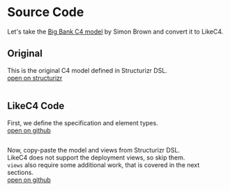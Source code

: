 
# Source Code

Let's take the [Big Bank C4 model](https://structurizr.com/dsl?example=big-bank-plc) by Simon Brown and convert it to LikeC4.

## Original

This is the original C4 model defined in Structurizr DSL.  
[open on structurizr](https://structurizr.com/dsl?example=big-bank-plc)

```structurizr file=<rootDir>/resources/structurizr.dsl filename="structurizr.dsl"
```

## LikeC4 Code

First, we define the specification and element types.  
[open on github](https://github.com/likec4/likec4/blob/main/docs/likec4/_spec.c4)

```likec4 file=<rootDir>/likec4/_spec.c4 filename="_spec.c4"
```


Now, copy-paste the model and views from Structurizr DSL.  
LikeC4 does not support the deployment views, so skip them.  
`views` also require some additional work, that is covered in the next sections.  
[open on github](https://github.com/likec4/likec4/blob/main/docs/likec4/bigbank.c4)

```likec4 file=<rootDir>/likec4/bigbank.c4 filename="bigbank.c4"
```

